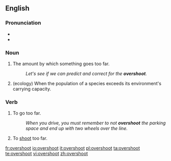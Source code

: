 ==English==

===Pronunciation===
*{{IPA|/'ovəɻshut/}}
*{{audio|en-us-overshoot.ogg|Audio (US)}}

===Noun===
{{en-noun}}

# {{uncountable}} The amount by which something goes too far.
#:''Let's see if we can predict and correct for the '''overshoot'''.''
# {{countable}} (ecology) When the population of a species exceeds its environment's carrying capacity.

===Verb===
{{en-verb|overshoots|overshooting|overshot|overshot}}

# To go too far.
#:''When you drive, you must remember to not '''overshoot''' the parking space and end up with two wheels over the line.''
# To [[shoot]] too far.

[[fr:overshoot]]
[[io:overshoot]]
[[it:overshoot]]
[[pl:overshoot]]
[[ta:overshoot]]
[[te:overshoot]]
[[vi:overshoot]]
[[zh:overshoot]]